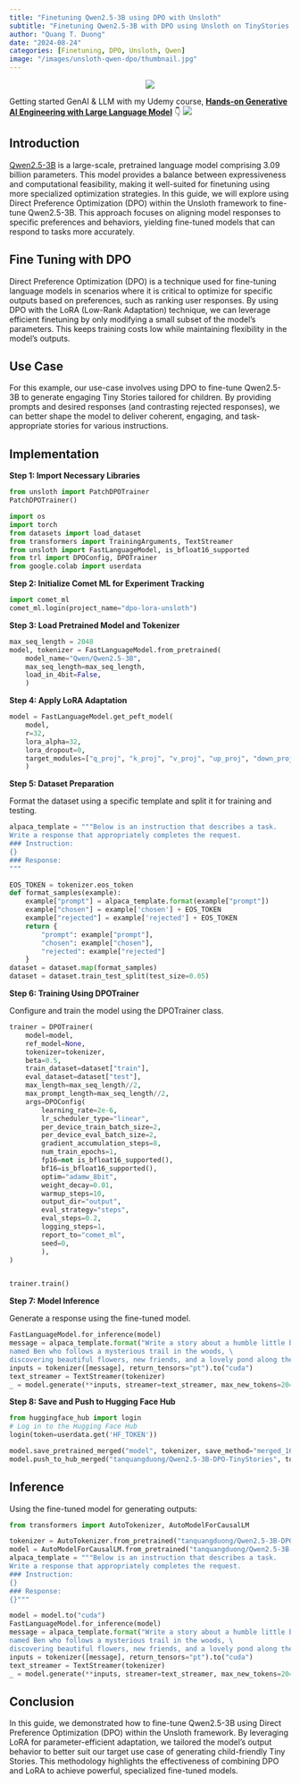 ```yaml
---
title: "Finetuning Qwen2.5-3B using DPO with Unsloth"
subtitle: "Finetuning Qwen2.5-3B with DPO using Unsloth on TinyStories prefrence dataset"
author: "Quang T. Duong"
date: "2024-08-24"
categories: [Finetuning, DPO, Unsloth, Qwen]
image: "/images/unsloth-qwen-dpo/thumbnail.jpg" 
---
```


<center><img src="/images/unsloth-qwen-dpo/thumbnail.jpg"></center>

::: {.column-margin}
Getting started GenAI & LLM with my Udemy course, [**Hands-on Generative AI Engineering with Large Language Model**](https://www.udemy.com/course/hands-on-generative-ai-engineering-with-large-language-model/?referralCode=0775DF5DDD432646AD97&couponCode=OF83024E) 👇
<a href="https://www.udemy.com/course/hands-on-generative-ai-engineering-with-large-language-model/?referralCode=0775DF5DDD432646AD97&couponCode=OF83024E"><img src="/images/genai_course/GenAI-Course-Thumbnail.png" id="llm-course"></a>
:::

## Introduction

[Qwen2.5-3B](https://huggingface.co/Qwen/Qwen2.5-3B) is a large-scale, pretrained language model comprising 3.09 billion parameters. This model provides a balance between expressiveness and computational feasibility, making it well-suited for finetuning using more specialized optimization strategies. In this guide, we will explore using Direct Preference Optimization (DPO) within the Unsloth framework to fine-tune Qwen2.5-3B. This approach focuses on aligning model responses to specific preferences and behaviors, yielding fine-tuned models that can respond to tasks more accurately.

##  Fine Tuning with DPO
Direct Preference Optimization (DPO) is a technique used for fine-tuning language models in scenarios where it is critical to optimize for specific outputs based on preferences, such as ranking user responses. By using DPO with the LoRA (Low-Rank Adaptation) technique, we can leverage efficient finetuning by only modifying a small subset of the model's parameters. This keeps training costs low while maintaining flexibility in the model's outputs.

##  Use Case
For this example, our use-case involves using DPO to fine-tune Qwen2.5-3B to generate engaging Tiny Stories tailored for children. By providing prompts and desired responses (and contrasting rejected responses), we can better shape the model to deliver coherent, engaging, and task-appropriate stories for various instructions.

##  Implementation
**Step 1: Import Necessary Libraries**

```python
from unsloth import PatchDPOTrainer
PatchDPOTrainer()

import os
import torch
from datasets import load_dataset
from transformers import TrainingArguments, TextStreamer
from unsloth import FastLanguageModel, is_bfloat16_supported
from trl import DPOConfig, DPOTrainer
from google.colab import userdata
```

**Step 2: Initialize Comet ML for Experiment Tracking**
```python
import comet_ml
comet_ml.login(project_name="dpo-lora-unsloth")
```

**Step 3: Load Pretrained Model and Tokenizer**
```python
max_seq_length = 2048
model, tokenizer = FastLanguageModel.from_pretrained(
    model_name="Qwen/Qwen2.5-3B",
    max_seq_length=max_seq_length,
    load_in_4bit=False,
    )
```
**Step 4: Apply LoRA Adaptation**
```python
model = FastLanguageModel.get_peft_model(
    model,
    r=32,
    lora_alpha=32,
    lora_dropout=0,
    target_modules=["q_proj", "k_proj", "v_proj", "up_proj", "down_proj", "o_proj", "gate_proj"],
    )
```
**Step 5: Dataset Preparation**

Format the dataset using a specific template and split it for training and testing.
```python
alpaca_template = """Below is an instruction that describes a task.
Write a response that appropriately completes the request.
### Instruction:
{}
### Response:
"""

EOS_TOKEN = tokenizer.eos_token
def format_samples(example):
	example["prompt"] = alpaca_template.format(example["prompt"])
	example["chosen"] = example['chosen'] + EOS_TOKEN
	example["rejected"] = example['rejected'] + EOS_TOKEN
	return {
		"prompt": example["prompt"],
		"chosen": example["chosen"],
		"rejected": example["rejected"]
	}
dataset = dataset.map(format_samples)
dataset = dataset.train_test_split(test_size=0.05)
```
**Step 6: Training Using DPOTrainer**

Configure and train the model using the DPOTrainer class.
```python
trainer = DPOTrainer(
    model=model,
    ref_model=None,
    tokenizer=tokenizer,
    beta=0.5,
    train_dataset=dataset["train"],
    eval_dataset=dataset["test"],
    max_length=max_seq_length//2,
    max_prompt_length=max_seq_length//2,
    args=DPOConfig(
        learning_rate=2e-6,
        lr_scheduler_type="linear",
        per_device_train_batch_size=2,
        per_device_eval_batch_size=2,
        gradient_accumulation_steps=8,
        num_train_epochs=1,
        fp16=not is_bfloat16_supported(),
        bf16=is_bfloat16_supported(),
        optim="adamw_8bit",
        weight_decay=0.01,
        warmup_steps=10,
        output_dir="output",
        eval_strategy="steps",
        eval_steps=0.2,
        logging_steps=1,
        report_to="comet_ml",
        seed=0,
        ),
)


trainer.train()
```
**Step 7: Model Inference**

Generate a response using the fine-tuned model.
```python
FastLanguageModel.for_inference(model)
message = alpaca_template.format("Write a story about a humble little bunny \
named Ben who follows a mysterious trail in the woods, \
discovering beautiful flowers, new friends, and a lovely pond along the way.", "")
inputs = tokenizer([message], return_tensors="pt").to("cuda")
text_streamer = TextStreamer(tokenizer)
_ = model.generate(**inputs, streamer=text_streamer, max_new_tokens=2048, use_cache=True)
```
**Step 8: Save and Push to Hugging Face Hub**

```python
from huggingface_hub import login
# Log in to the Hugging Face Hub
login(token=userdata.get('HF_TOKEN'))

model.save_pretrained_merged("model", tokenizer, save_method="merged_16bit")
model.push_to_hub_merged("tanquangduong/Qwen2.5-3B-DPO-TinyStories", tokenizer, save_method="merged_16bit")
```


##  Inference
Using the fine-tuned model for generating outputs:

```python
from transformers import AutoTokenizer, AutoModelForCausalLM

tokenizer = AutoTokenizer.from_pretrained("tanquangduong/Qwen2.5-3B-DPO-TinyStories")
model = AutoModelForCausalLM.from_pretrained("tanquangduong/Qwen2.5-3B-DPO-TinyStories")
alpaca_template = """Below is an instruction that describes a task.
Write a response that appropriately completes the request.
### Instruction:
{}
### Response:
{}"""

model = model.to("cuda")
FastLanguageModel.for_inference(model)
message = alpaca_template.format("Write a story about a humble little bunny \
named Ben who follows a mysterious trail in the woods, \
discovering beautiful flowers, new friends, and a lovely pond along the way.", "")
inputs = tokenizer([message], return_tensors="pt").to("cuda")
text_streamer = TextStreamer(tokenizer)
_ = model.generate(**inputs, streamer=text_streamer, max_new_tokens=2048, use_cache=True)
```
## Conclusion
In this guide, we demonstrated how to fine-tune Qwen2.5-3B using Direct Preference Optimization (DPO) within the Unsloth framework. By leveraging LoRA for parameter-efficient adaptation, we tailored the model's output behavior to better suit our target use case of generating child-friendly Tiny Stories. This methodology highlights the effectiveness of combining DPO and LoRA to achieve powerful, specialized fine-tuned models.




